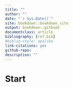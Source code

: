 ```yaml
--- 
title: ""
author: ""
date: "`r Sys.Date()`"
site: bookdown::bookdown_site
output: bookdown::gitbook
documentclass: article
bibliography: [ref.bib]
#biblio-style: apalike
link-citations: yes
github-repo: 
description: ""
---
```


# Start
